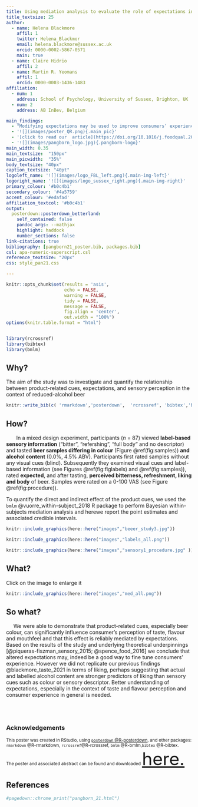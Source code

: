 ```yaml
---
title: Using mediation analysis to evaluate the role of expectations in taste and flavour perception
title_textsize: 25
author:
  - name: Helena Blackmore
    affil: 1
    twitter: Helena_Blackmor
    email: helena.blackmore@sussex.ac.uk
    orcid: 0000-0002-5867-0571
    main: true
  - name: Claire Hidrio
    affil: 2
  - name: Martin R. Yeomans
    affil: 1
    orcid: 0000-0003-1436-1483
affiliation: 
  - num: 1
    address: School of Psychology, University of Sussex, Brighton, UK
  - num: 2
    address: AB InBev, Belgium  

main_findings:
  - "Modifying expectations may be used to improve consumers’ experience of reduced alcohol beer"
  - '![](images/poster_QR.png){.main_pic}'
  - '[click to read our  article](https://doi.org/10.1016/j.foodqual.2021.104326){.paper-link}'
  - '![](images/pangborn_logo.jpg){.pangborn-logo}'
main_width: 0.35
main_textsize:	"150px"
main_picwidth:	"35%"
body_textsize: "40px"
caption_textsize: "40pt"
logoleft_name: '![](images/logo_FBL_left.png){.main-img-left}'
logoright_name: '![](images/logo_sussex_right.png){.main-img-right}'
primary_colour: '#b0c4b1'
secondary_colour: '#4a5759'
accent_colour: '#edafad'
affiliation_textcol: '#b0c4b1'
output: 
  posterdown::posterdown_betterland:
    self_contained: false
    pandoc_args: --mathjax
    highlight: haddock
    number_sections: false
link-citations: true
bibliography: [pangborn21_poster.bib, packages.bib]
csl: apa-numeric-superscript.csl
reference_textsize: "20px"
css: style_pan21.css

---
```


```r
knitr::opts_chunk$set(results = 'asis',
                      echo = FALSE,
                      warning = FALSE,
                      tidy = FALSE,
                      message = FALSE,
                      fig.align = 'center',
                      out.width = "100%")
options(knitr.table.format = "html")


library(rcrossref)
library(bibtex)
library(bmlm)

```
## Why? {.heading}

<div class="box"> 
The aim of the study was to investigate and quantify the relationship between product-related cues, expectations, and sensory perception in the context of reduced-alcohol beer </div>

```r
knitr::write_bib(c( 'rmarkdown','posterdown',  'rcrossref', 'bibtex','bmlm'), 'packages.bib')

```

## How? {.heading}

|        In a mixed design experiment, participants (*n* = 87) viewed **label-based sensory information** (“bitter”, “refershing”, "full body" and no descriptor) and tasted **beer samples differing in colour** (Figure \@ref(fig:samples)) **and alcohol content** (0.0%, 4.5% ABV). Participants first rated samples without any visual cues (blind). Subsequently they examined visual cues and label-based information (see Figures \@ref(fig:figlabels) and \@ref(fig:samples)), rated **expected**, and after tasting, **perceived bitterness, refreshment, liking and body** of beer. Samples were rated on a 0-100 VAS (see Figure \@ref(fig:procedure)).  
To quantify the direct and indirect effect of the product cues, we used the `bmlm` @vuorre_within-subject_2018 R package to perform Bayesian within-subjects mediation analysis and herewe report the point estimates and associated credible intervals.

```r

knitr::include_graphics(here::here("images","beeer_study3.jpg"))

```

```r

knitr::include_graphics(here::here("images","labels_all.png"))

```

```r

knitr::include_graphics(here::here("images","sensory1_procedure.jpg" ))
```




## What? {.heading}

<div class = " link_prompt"> Click on the image to enlarge it </div>
<a href= "https://helenablackmore.github.io/Rwebsite/pangborn_21_results.html" >
```r

knitr::include_graphics(here::here("images","med_all.png"))

```
</a>


 
## So what? {.heading}

|      We were able to demonstrate that product-related cues, especially beer colour, can significantly influence consumer’s perception of taste, flavour and mouthfeel and that this effect is reliably mediated by expectations. Based on the results of the study and underlying theoretical underpinnings [@piqueras-fiszman_sensory_2015; @spence_food_2016] we conclude that altered expectations may, indeed be a good way to fine tune consumers’ experience. However we did not replicate our previous findings @blackmore_taste_2021 in terms of liking, perhaps suggesting that actual and labelled alcohol content are stronger predictors of liking than sensory cues such as colour or sensory descriptor. Better understanding of expectations, especially in the context of taste and flavour perception and consumer experience in general is needed.  


<br>
<br>

### Acknowledgements {.heading}

<small> This poster was created in RStudio, using <a href="https://github.com/brentthorne/posterdown/wiki"> `posterdown` @R-posterdown,</a> and other packages: `rmarkdown` @R-rmarkdown, `rcrossref`@R-rcrossref, `bmlm` @R-bmlm,`bibtex` @R-bibtex.  
The poster and associated abstract can be found and downloaded <font size=12> <a href = https://helenablackmore.github.io/Rwebsite/pangborn_21.pdf > here. </a> </font>  </small> 

## References {.heading}



```r
#pagedown::chrome_print("pangborn_21.html")
```


 